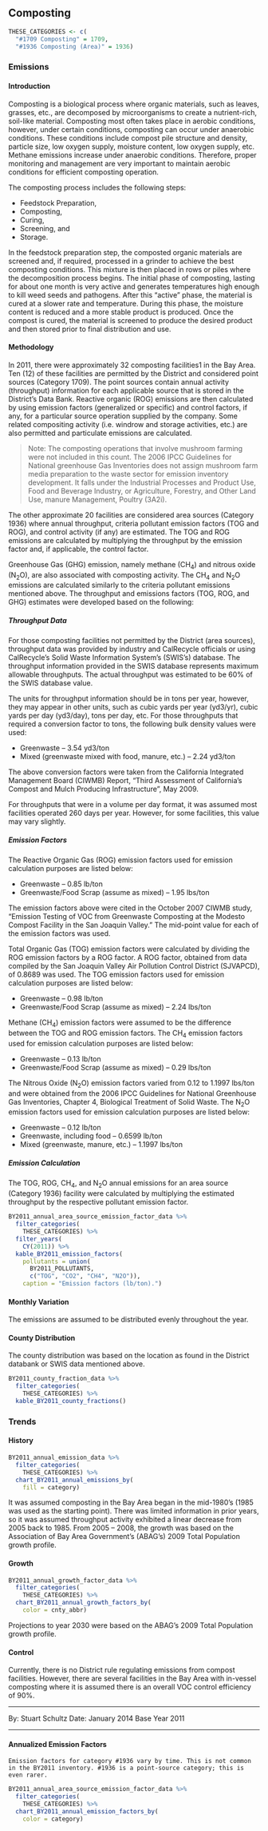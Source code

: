 ## Composting {#waste-mgmt-compost}

```r
THESE_CATEGORIES <- c(
  "#1709 Composting" = 1709,
  "#1936 Composting (Area)" = 1936)
```
### Emissions

#### Introduction {-}

Composting is a biological process where organic materials, such as leaves, grasses, etc., are decomposed by microorganisms to create a nutrient-rich, soil-like material. Composting most often takes place in aerobic conditions, however, under certain conditions, composting can occur under anaerobic conditions. These conditions include compost pile structure and density, particle size, low oxygen supply, moisture content, low oxygen supply, etc. Methane emissions increase under anaerobic conditions. Therefore, proper monitoring and management are very important to maintain aerobic conditions for efficient composting operation.

The composting process includes the following steps:

- Feedstock Preparation,
- Composting,
- Curing,
- Screening, and
- Storage.

In the feedstock preparation step, the composted organic materials are screened and, if required, processed in a grinder to achieve the best composting conditions. This mixture is then placed in rows or piles where the decomposition process begins. The initial phase of composting, lasting for about one month is very active and generates temperatures high enough to kill weed seeds and pathogens. After this "active" phase, the material is cured at a slower rate and temperature. During this phase, the moisture content is reduced and a more stable product is produced. Once the compost is cured, the material is screened to produce the desired product and then stored prior to final distribution and use.

#### Methodology {-}

In 2011, there were approximately 32 composting facilities1 in the Bay Area. Ten (12) of these facilities are permitted by the District and considered point sources (Category 1709). The point sources contain annual activity (throughput) information for each applicable source that is stored in the District's Data Bank. Reactive organic (ROG) emissions are then calculated by using emission factors (generalized or specific) and control factors, if any, for a particular source operation supplied by the company. Some related compositing activity (i.e. windrow and storage activities, etc.) are also permitted and particulate emissions are calculated.

> Note: The composting operations that involve mushroom farming were not included in this count. The 2006 IPCC Guidelines for National greenhouse Gas Inventories does not assign mushroom farm media preparation to the waste sector for emission inventory development. It falls under the Industrial Processes and Product Use, Food and Beverage Industry, or Agriculture, Forestry, and Other Land Use, manure Management, Poultry (3A2i).

The other approximate 20 facilities are considered area sources (Category 1936) where annual throughput, criteria pollutant emission factors (TOG and ROG), and control activity (if any) are estimated. The TOG and ROG emissions are calculated by multiplying the throughput by the emission factor and, if applicable, the control factor.

Greenhouse Gas (GHG) emission, namely methane (CH~4~) and nitrous oxide (N~2~O), are also associated with composting activity. The CH~4~ and N~2~O emissions are calculated similarly to the criteria pollutant emissions mentioned above.
The throughput and emissions factors (TOG, ROG, and GHG) estimates were developed based on the following:

##### Throughput Data {-}

For those composting facilities not permitted by the District (area sources), throughput data was provided by industry and CalRecycle officials or using CalRecycle's Solid Waste Information System's (SWIS's) database. The throughput information provided in the SWIS database represents maximum allowable throughputs. The actual throughput was estimated to be 60% of the SWIS database value.

The units for throughput information should be in tons per year, however, they may appear in other units, such as cubic yards per year (yd3/yr), cubic yards per day (yd3/day), tons per day, etc. For those throughputs that required a conversion factor to tons, the following bulk density values were used:

- Greenwaste – 3.54 yd3/ton
- Mixed (greenwaste mixed with food, manure, etc.) – 2.24 yd3/ton

The above conversion factors were taken from the California Integrated Management Board (CIWMB) Report, "Third Assessment of California's Compost and Mulch Producing Infrastructure", May 2009.

For throughputs that were in a volume per day format, it was assumed most facilities operated 260 days per year. However, for some facilities, this value may vary slightly.

##### Emission Factors {-}

The Reactive Organic Gas (ROG) emission factors used for emission calculation purposes are listed below:

- Greenwaste – 0.85 lb/ton
- Greenwaste/Food Scrap (assume as mixed) – 1.95 lbs/ton

The emission factors above were cited in the October 2007 CIWMB study, "Emission Testing of VOC from Greenwaste Composting at the Modesto Compost Facility in the San Joaquin Valley." The mid-point value for each of the emission factors was used.

Total Organic Gas (TOG) emission factors were calculated by dividing the ROG emission factors by a ROG factor. A ROG factor, obtained from data compiled by the San Joaquin Valley Air Pollution Control District (SJVAPCD), of 0.8689 was used. The TOG emission factors used for emission calculation purposes are listed below:

- Greenwaste – 0.98 lb/ton
- Greenwaste/Food Scrap (assume as mixed) – 2.24 lbs/ton

Methane (CH~4~) emission factors were assumed to be the difference between the TOG and ROG emission factors. The CH~4~ emission factors used for emission calculation purposes are listed below:

- Greenwaste – 0.13 lb/ton
- Greenwaste/Food Scrap (assume as mixed) – 0.29 lbs/ton

The Nitrous Oxide (N~2~O) emission factors varied from 0.12 to 1.1997 lbs/ton and were obtained from the 2006 IPCC Guidelines for National Greenhouse Gas Inventories, Chapter 4, Biological Treatment of Solid Waste. The N~2~O emission factors used for emission calculation purposes are listed below:

- Greenwaste – 0.12 lb/ton
- Greenwaste, including food – 0.6599 lb/ton 
- Mixed (greenwaste, manure, etc.) – 1.1997 lbs/ton

##### Emission Calculation {-}

The TOG, ROG, CH~4~, and N~2~O annual emissions for an area source (Category 1936) facility were calculated by multiplying the estimated throughput by the respective pollutant emission factor.

```r
BY2011_annual_area_source_emission_factor_data %>%
  filter_categories(
    THESE_CATEGORIES) %>%
  filter_years(
    CY(2011)) %>%
  kable_BY2011_emission_factors(
    pollutants = union(
      BY2011_POLLUTANTS,
      c("TOG", "CO2", "CH4", "N2O")),
    caption = "Emission factors (lb/ton).")
```

#### Monthly Variation {-}

The emissions are assumed to be distributed evenly throughout the year.

#### County Distribution {-}

The county distribution was based on the location as found in the District databank or SWIS data mentioned above.

```r
BY2011_county_fraction_data %>%
  filter_categories(
    THESE_CATEGORIES) %>%
  kable_BY2011_county_fractions()
```
### Trends {#waste-mgmt-compost-trend}

#### History {-}

```r
BY2011_annual_emission_data %>%
  filter_categories(
    THESE_CATEGORIES) %>%
  chart_BY2011_annual_emissions_by(
    fill = category) 
```

It was assumed composting in the Bay Area began in the mid-1980's (1985 was used as the starting point). There was limited information in prior years, so it was assumed throughput activity exhibited a linear decrease from 2005 back to 1985. From 2005 – 2008, the growth was based on the Association of Bay Area Government's (ABAG's) 2009 Total Population growth profile.

#### Growth {-}

```r
BY2011_annual_growth_factor_data %>%
  filter_categories(
    THESE_CATEGORIES) %>%
  chart_BY2011_annual_growth_factors_by(
    color = cnty_abbr) 
```

Projections to year 2030 were based on the ABAG's 2009 Total Population growth profile.

#### Control {-}

Currently, there is no District rule regulating emissions from compost facilities. However, there are several facilities in the Bay Area with in-vessel composting where it is assumed there is an overall VOC control efficiency of 90%.

***

By: Stuart Schultz 
Date: January 2014 
Base Year 2011

***

#### Annualized Emission Factors {- #waste-mgmt-compost-emfac-chart}

```block
Emission factors for category #1936 vary by time. This is not common in the BY2011 inventory. #1936 is a point-source category; this is even rarer.
```

```r
BY2011_annual_area_source_emission_factor_data %>%
  filter_categories(
    THESE_CATEGORIES) %>%
  chart_BY2011_annual_emission_factors_by(
    color = category) 
```

